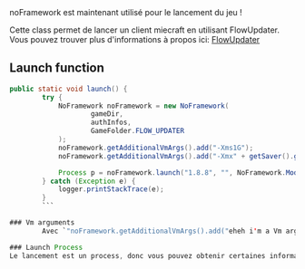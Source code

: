 
<Callout type="information" emoji="❤">
  noFramework est maintenant utilisé pour le lancement du jeu !
</Callout>

Cette class permet de lancer un client miecraft en utilisant FlowUpdater. Vous pouvez trouver plus d'informations à propos ici: [FlowUpdater](../../flow-updater)

## Launch function
```java
public static void launch() {
        try {
            NoFramework noFramework = new NoFramework(
                    gameDir,
                    authInfos,
                    GameFolder.FLOW_UPDATER
            );
            noFramework.getAdditionalVmArgs().add("-Xms1G");
            noFramework.getAdditionalVmArgs().add("-Xmx" + getSaver().get("ram") + "G");

            Process p = noFramework.launch("1.8.8", "", NoFramework.ModLoader.VANILLA);
        } catch (Exception e) {
            logger.printStackTrace(e);
        }
        ```

### Vm arguments
        Avec `"noFramework.getAdditionalVmArgs().add("eheh i'm a Vm argument");`,vous pouvez ajouter un argument à la jvm, mais vous n'avez pas enormément de possibilité d'utilisation dans notre cas. Générallement, vous allez l'utiliser comme un argument pour la ram.

### Launch Process
Le lancement est un process, donc vous pouvez obtenir certaines informations, comme celle de savoir s'il est toujours fonctionnel. [Plus d'informations](https://docs.oracle.com/javase/8/docs/api/java/lang/Process.html)
